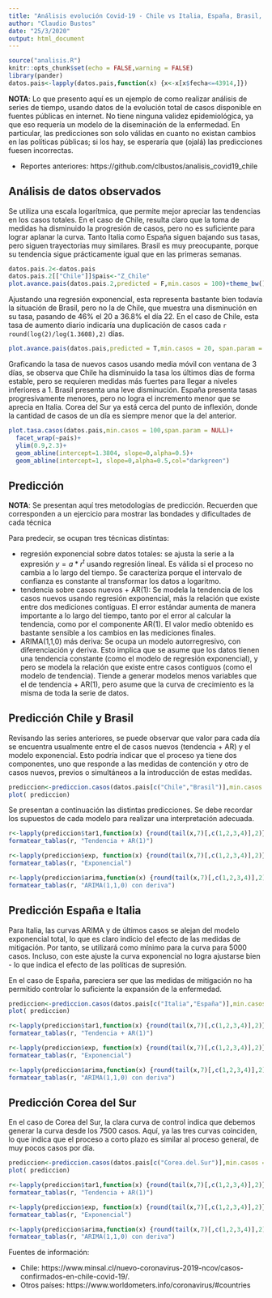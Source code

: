 ```yaml
---
title: "Análisis evolución Covid-19 - Chile vs Italia, España, Brasil, Corea del Sur (25/03/2020)"
author: "Claudio Bustos"
date: "25/3/2020"
output: html_document
---
```


```r
source("analisis.R")
knitr::opts_chunk$set(echo = FALSE,warning = FALSE)
library(pander)
datos.pais<-lapply(datos.pais,function(x) {x<-x[x$fecha<=43914,]})
```

**NOTA**: Lo que presento aquí es un ejemplo de como realizar análisis de series de tiempo, usando datos de la evolución total de casos disponible en fuentes públicas en internet. No tiene ninguna validez epidemiológica, ya que eso requería un modelo de la diseminación de la enfermedad. En particular, las predicciones son solo válidas en cuanto no existan cambios en las políticas públicas; si los hay, se esperaría que (ojalá) las predicciones fuesen incorrectas.

* Reportes anteriores: https://github.com/clbustos/analisis_covid19_chile

## Análisis de datos observados


Se utiliza una escala logarítmica, que permite mejor apreciar las tendencias en los casos totales. En el caso de Chile, resulta claro que la toma de medidas ha disminuido la progresión de casos, pero no es suficiente para lograr aplanar la curva. Tanto Italia como España siguen bajando sus tasas, pero siguen trayectorias muy similares. Brasil es muy preocupante, porque su tendencia sigue prácticamente igual que en las primeras semanas.

```r
datos.pais.2<-datos.pais
datos.pais.2[["Chile"]]$pais<-"Z_Chile"
plot.avance.pais(datos.pais.2,predicted = F,min.casos = 100)+theme_bw()+viridis::scale_color_viridis(discrete=TRUE,direction = -1)
```


Ajustando una regresión exponencial, esta representa bastante bien todavía la situación de Brasil, pero no la de Chile, que muestra una disminución en su tasa, pasando de 46% el 20 a 36.8% el día 22. En el caso de Chile, esta tasa de aumento diario indicaría una duplicación de casos cada `r round(log(2)/log(1.3608),2)` días.

```r
plot.avance.pais(datos.pais,predicted = T,min.casos = 20, span.param = NULL)+facet_wrap(~pais)
```

Graficando la tasa de nuevos casos usando media móvil con ventana de 3 días, se observa que Chile ha disminuido la tasa los últimos días de forma estable, pero se requieren medidas más fuertes para llegar a niveles inferiores a 1. Brasil presenta una leve disminución. España presenta tasas progresivamente menores, pero no logra el incremento menor que se aprecia en Italia. Corea del Sur ya está cerca del punto de inflexión, donde la cantidad de casos de un día es siempre menor que la del anterior.


```r
plot.tasa.casos(datos.pais,min.casos = 100,span.param = NULL)+
  facet_wrap(~pais)+
  ylim(0.9,2.3)+
  geom_abline(intercept=1.3804, slope=0,alpha=0.5)+
  geom_abline(intercept=1, slope=0,alpha=0.5,col="darkgreen")
```


## Predicción

**NOTA**: Se presentan aquí tres metodologías de predicción. Recuerden que corresponden a un ejercicio para mostrar las bondades y dificultades de cada técnica

Para predecir, se ocupan tres técnicas distintas:

* regresión exponencial sobre datos totales: se ajusta la serie a la expresión $y=a * r^t$ usando regresión lineal. Es válida si el proceso no cambia a lo largo del tiempo. Se caracteriza porque el intervalo de confianza es constante al transformar los datos a logaritmo. 
* tendencia sobre casos nuevos + AR(1): Se modela la tendencia de los casos nuevos usando regresión exponencial, más la relación que existe entre dos mediciones contiguas. El error estándar aumenta de manera importante a lo largo del tiempo, tanto por el error al calcular la tendencia, como por el componente AR(1). El valor medio obtenido es bastante sensible a los cambios en las mediciones finales.
* ARIMA(1,1,0) más deriva: Se ocupa un modelo autorregresivo, con diferenciación y deriva. Esto implica que se asume que los datos tienen una tendencia constante (como el modelo de regresión exponencial), y pero se modela la relación que existe entre casos contiguos (como el modelo de tendencia). Tiende a generar modelos menos variables que el de tendencia + AR(1), pero asume que la curva de crecimiento es la misma de toda la serie de datos.

## Predicción Chile y Brasil

Revisando las series anteriores, se puede observar que valor para cada día se encuentra usualmente entre el de casos nuevos (tendencia + AR) y el modelo exponencial. Esto podría indicar que el proceso ya tiene dos componentes, uno que responde a las medidas de contención y otro de casos nuevos, previos o simultáneos a la introducción de estas medidas.

```r
prediccion<-prediccion.casos(datos.pais[c("Chile","Brasil")],min.casos = 20)
plot( prediccion)
```

Se presentan a continuación las distintas predicciones. Se debe recordar los supuestos de cada modelo para realizar una interpretación adecuada.

```r
r<-lapply(prediccion$tar1,function(x) {round(tail(x,7)[,c(1,2,3,4)],2)})
formatear_tablas(r, "Tendencia + AR(1)")
```

```r
r<-lapply(prediccion$exp, function(x) {round(tail(x,7)[,c(1,2,3,4)],2)})
formatear_tablas(r, "Exponencial")
```

```r
r<-lapply(prediccion$arima,function(x) {round(tail(x,7)[,c(1,2,3,4)],2)})
formatear_tablas(r, "ARIMA(1,1,0) con deriva")
```


## Predicción España e Italia

Para Italia, las curvas ARIMA y de últimos casos se alejan del modelo exponencial total, lo que es claro indicio del efecto de las medidas de mitigación. Por tanto, se utilizará como mínimo para la curva para 5000 casos. Incluso, con este ajuste la curva exponencial no logra ajustarse bien - lo que indica el efecto de las políticas de supresión. 

En el caso de España, pareciera ser que las medidas de mitigación no ha permitido controlar lo suficiente la expansión de la enfermedad. 



```r
prediccion<-prediccion.casos(datos.pais[c("Italia","España")],min.casos = 5000)
plot( prediccion)
```

```r
r<-lapply(prediccion$tar1,function(x) {round(tail(x,7)[,c(1,2,3,4)],2)})
formatear_tablas(r, "Tendencia + AR(1)")
```

```r
r<-lapply(prediccion$exp, function(x) {round(tail(x,7)[,c(1,2,3,4)],2)})
formatear_tablas(r, "Exponencial")
```


```r
r<-lapply(prediccion$arima,function(x) {round(tail(x,7)[,c(1,2,3,4)],2)})
formatear_tablas(r, "ARIMA(1,1,0) con deriva")
```

## Predicción Corea del Sur

En el caso de Corea del Sur, la clara curva de control indica que debemos generar la curva desde los 7500 casos. Aquí, ya las tres curvas coinciden, lo que indica que el proceso a corto plazo es similar al proceso general, de muy pocos casos por día.



```r
prediccion<-prediccion.casos(datos.pais[c("Corea.del.Sur")],min.casos = 7500)
plot( prediccion)
```

```r
r<-lapply(prediccion$tar1,function(x) {round(tail(x,7)[,c(1,2,3,4)],2)})
formatear_tablas(r, "Tendencia + AR(1)")
```

```r
r<-lapply(prediccion$exp, function(x) {round(tail(x,7)[,c(1,2,3,4)],2)})
formatear_tablas(r, "Exponencial")
```


```r
r<-lapply(prediccion$arima,function(x) {round(tail(x,7)[,c(1,2,3,4)],2)})
formatear_tablas(r, "ARIMA(1,1,0) con deriva")
```

Fuentes de información:

* Chile: https://www.minsal.cl/nuevo-coronavirus-2019-ncov/casos-confirmados-en-chile-covid-19/.
* Otros países: https://www.worldometers.info/coronavirus/#countries
